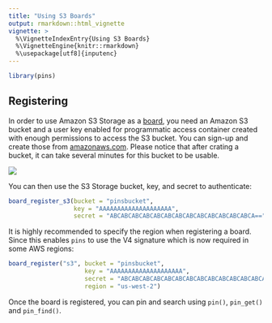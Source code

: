 ```yaml
---
title: "Using S3 Boards"
output: rmarkdown::html_vignette
vignette: >
  %\VignetteIndexEntry{Using S3 Boards}
  %\VignetteEngine{knitr::rmarkdown}
  %\usepackage[utf8]{inputenc}
---
```


```r
library(pins)
```

## Registering

In order to use Amazon S3 Storage as a [board](boards-understanding.html), you need an Amazon S3 bucket and a user key enabled for programmatic access container created with enough permissions to access the S3 bucket. You can sign-up and create those from [amazonaws.com](https://aws.amazon.com/). Please notice that after crating a bucket, it can take several minutes for this bucket to be usable.

![](images/boards-s3-create-storage.png)

You can then use the S3 Storage bucket, key, and secret to authenticate:

```r
board_register_s3(bucket = "pinsbucket",
                  key = "AAAAAAAAAAAAAAAAAAAA",
                  secret = "ABCABCABCABCABCABCABCABCABCABCABCABCABCA==")
```

It is highly recommended to specify the region when registering a board. Since this enables `pins` to use the V4 signature which is now required in some AWS regions:

```r
board_register("s3", bucket = "pinsbucket",
                     key = "AAAAAAAAAAAAAAAAAAAA",
                     secret = "ABCABCABCABCABCABCABCABCABCABCABCABCABCA==",
                     region = "us-west-2")
```

Once the board is registered, you can pin and search using `pin()`, `pin_get()` and `pin_find()`.
